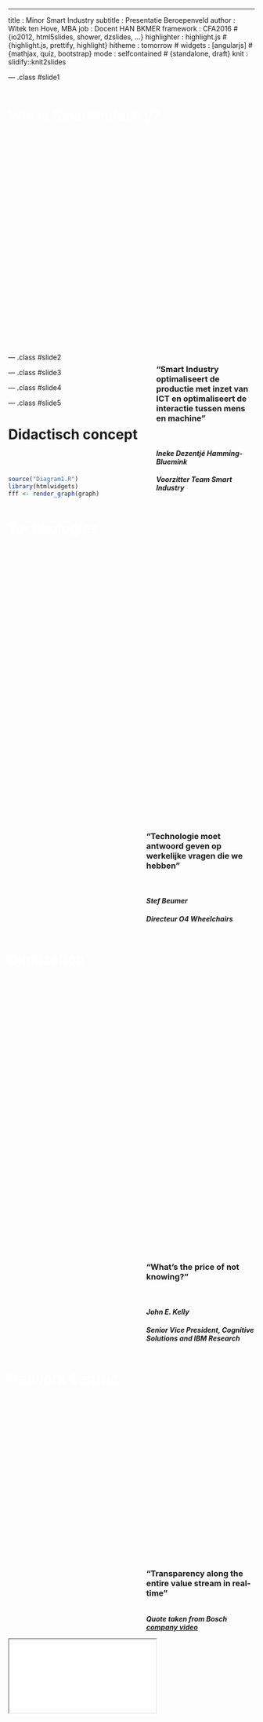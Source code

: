 ---
title       : Minor Smart Industry
subtitle    : Presentatie Beroepenveld
author      : Witek ten Hove, MBA
job         : Docent HAN BKMER
framework   : CFA2016        # {io2012, html5slides, shower, dzslides, ...}
highlighter : highlight.js  # {highlight.js, prettify, highlight}
hitheme     : tomorrow      # 
widgets     : [angularjs]            # {mathjax, quiz, bootstrap}
mode        : selfcontained # {standalone, draft}
knit        : slidify::knit2slides

--- .class #slide1

<style>
#slide1 {
  background-color:#94F4F4;
}
</style>
<div style='float:left;width:50%;background-image: url("assets/img/smart-industry.jpg"); height: 540px; width: 540px;color:#FFF;'>
 <h1>Wat is Smart Industry?</h1>
</div>
<div style='float:right;width:40%;'>
<h3>"Smart Industry optimaliseert de productie met inzet van ICT en optimaliseert de interactie tussen mens en machine"</h3>

<br>
<h4><b><i>Ineke Dezentjé Hamming-Bluemink</i></b></h4>
<h4><i>Voorzitter Team Smart Industry</i></h4>
  
</div>

--- .class #slide2

<style>
#slide2 {
  background-color:#FFC89A;
}
</style>
<div style='float:left;width:50%;background-image: url("assets/img/robot-worker.jpg"); height: 650px; width: 500px;color:#FFF;'>
 <h1>Technologies</h1>
</div>
<div style='float:right;width:44%;'>
<h3>"Technologie moet antwoord geven op werkelijke vragen die we hebben"</h3>

<br>
<h4><b><i>Stef Beumer</i></b></h4>
<h4><i>Directeur O4 Wheelchairs</i></h4>
  
</div>

--- .class #slide3

<style>
#slide3 {
  background-color:#9DFFD2;
}
</style>
<div style='float:left;width:50%;background-image: url("assets/img/watson.png"); height: 650px; width: 500px;color:#FFF;'>
 <h1>Digitization</h1>
</div>
<div style='float:right;width:44%;'>
<h3>"What's the price of not knowing?"</h3>

<br>
<h4><b><i>John E. Kelly</i></b></h4>
<h4><i>Senior Vice President, Cognitive Solutions and IBM Research</i></h4>
  
</div>

--- .class #slide4

<style>
#slide4 {
  background-color:#FFF3F3;
}
</style>
<div style='float:left;width:50%;background-image: url("assets/img/maintenance-predictive.jpg"); height: 420px; width: 500px;color:#FFF;'>
 <h1>Network Centric</h1>
</div>
<div style='float:right;width:44%;'>
<h3>"Transparency along the entire value stream in real-time"</h3>

<br>
<b><i>Quote taken from Bosch <a href="http://ec2-52-30-100-113.eu-west-1.compute.amazonaws.com/pluginfile.php/163/mod_lesson/page_contents/16/bosch.mp4">company video</a></i></b>
  
</div>

--- .class #slide5

<style>
#slide5 {
  background-color:#FFF3F3;
}
</style>
<div color:#FFF;'>
 <h1>Didactisch concept</h1>
 <br><br>
</div>

```r
source("Diagram1.R")
library(htmlwidgets)
fff <- render_graph(graph)
```
<iframe src="diagram.html"></iframe>



